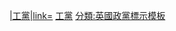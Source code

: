 <!-- 合理使用文件：Labour_Party_logo.svg -->[[:檔案:Labour Party logo.svg|{{{1|25px}}}|工黨|link=]] [[工黨 (英國)|工黨]]<noinclude>
[[分類:英國政黨標示模板]]</noinclude>